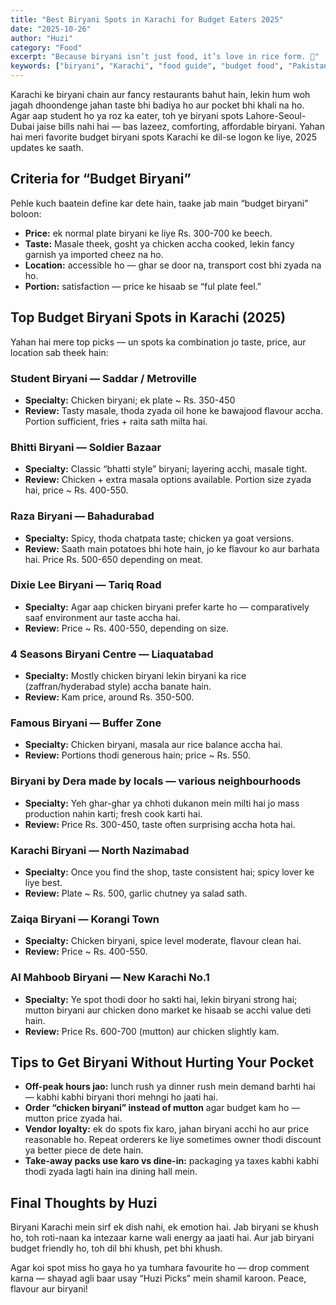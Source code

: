 ```yaml
---
title: "Best Biryani Spots in Karachi for Budget Eaters 2025"
date: "2025-10-26"
author: "Huzi"
category: "Food"
excerpt: "Because biryani isn’t just food, it’s love in rice form. 🍛"
keywords: ["biryani", "Karachi", "food guide", "budget food", "Pakistani food"]
---
```


Karachi ke biryani chain aur fancy restaurants bahut hain, lekin hum woh jagah dhoondenge jahan taste bhi badiya ho aur pocket bhi khali na ho. Agar aap student ho ya roz ka eater, toh ye biryani spots Lahore-Seoul-Dubai jaise bills nahi hai — bas lazeez, comforting, affordable biryani. Yahan hai meri favorite budget biryani spots Karachi ke dil-se logon ke liye, 2025 updates ke saath.

## Criteria for “Budget Biryani”

Pehle kuch baatein define kar dete hain, taake jab main “budget biryani” boloon:

- **Price:** ek normal plate biryani ke liye Rs. 300-700 ke beech.
- **Taste:** Masale theek, gosht ya chicken accha cooked, lekin fancy garnish ya imported cheez na ho.
- **Location:** accessible ho — ghar se door na, transport cost bhi zyada na ho.
- **Portion:** satisfaction — price ke hisaab se “ful plate feel.”

## Top Budget Biryani Spots in Karachi (2025)

Yahan hai mere top picks — un spots ka combination jo taste, price, aur location sab theek hain:

### Student Biryani — Saddar / Metroville
- **Specialty:** Chicken biryani; ek plate ~ Rs. 350-450
- **Review:** Tasty masale, thoda zyada oil hone ke bawajood flavour accha. Portion sufficient, fries + raita sath milta hai.

### Bhitti Biryani — Soldier Bazaar
- **Specialty:** Classic “bhatti style” biryani; layering acchi, masale tight.
- **Review:** Chicken + extra masala options available. Portion size zyada hai, price ~ Rs. 400-550.

### Raza Biryani — Bahadurabad
- **Specialty:** Spicy, thoda chatpata taste; chicken ya goat versions.
- **Review:** Saath main potatoes bhi hote hain, jo ke flavour ko aur barhata hai. Price Rs. 500-650 depending on meat.

### Dixie Lee Biryani — Tariq Road
- **Specialty:** Agar aap chicken biryani prefer karte ho — comparatively saaf environment aur taste accha hai.
- **Review:** Price ~ Rs. 400-550, depending on size.

### 4 Seasons Biryani Centre — Liaquatabad
- **Specialty:** Mostly chicken biryani lekin biryani ka rice (zaffran/hyderabad style) accha banate hain.
- **Review:** Kam price, around Rs. 350-500.

### Famous Biryani — Buffer Zone
- **Specialty:** Chicken biryani, masala aur rice balance accha hai.
- **Review:** Portions thodi generous hain; price ~ Rs. 550.

### Biryani by Dera made by locals — various neighbourhoods
- **Specialty:** Yeh ghar-ghar ya chhoti dukanon mein milti hai jo mass production nahin karti; fresh cook karti hai.
- **Review:** Price Rs. 300-450, taste often surprising accha hota hai.

### Karachi Biryani — North Nazimabad
- **Specialty:** Once you find the shop, taste consistent hai; spicy lover ke liye best.
- **Review:** Plate ~ Rs. 500, garlic chutney ya salad sath.

### Zaiqa Biryani — Korangi Town
- **Specialty:** Chicken biryani, spice level moderate, flavour clean hai.
- **Review:** Price ~ Rs. 400-550.

### Al Mahboob Biryani — New Karachi No.1
- **Specialty:** Ye spot thodi door ho sakti hai, lekin biryani strong hai; mutton biryani aur chicken dono market ke hisaab se acchi value deti hain.
- **Review:** Price Rs. 600-700 (mutton) aur chicken slightly kam.

## Tips to Get Biryani Without Hurting Your Pocket

- **Off-peak hours jao:** lunch rush ya dinner rush mein demand barhti hai — kabhi kabhi biryani thori mehngi ho jaati hai.
- **Order “chicken biryani” instead of mutton** agar budget kam ho — mutton price zyada hai.
- **Vendor loyalty:** ek do spots fix karo, jahan biryani acchi ho aur price reasonable ho. Repeat orderers ke liye sometimes owner thodi discount ya better piece de dete hain.
- **Take-away packs use karo vs dine-in:** packaging ya taxes kabhi kabhi thodi zyada lagti hain ina dining hall mein.

## Final Thoughts by Huzi

Biryani Karachi mein sirf ek dish nahi, ek emotion hai.
Jab biryani se khush ho, toh roti-naan ka intezaar karne wali energy aa jaati hai. Aur jab biryani budget friendly ho, toh dil bhi khush, pet bhi khush.

Agar koi spot miss ho gaya ho ya tumhara favourite ho — drop comment karna — shayad agli baar usay “Huzi Picks” mein shamil karoon. Peace, flavour aur biryani!
